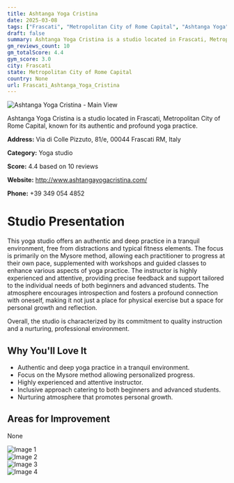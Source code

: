 ```yaml
---
title: Ashtanga Yoga Cristina
date: 2025-03-08
tags: ["Frascati", "Metropolitan City of Rome Capital", "Ashtanga Yoga", "Mysore method", "tranquil atmosphere", "professional instruction", "Frascati"]  
draft: false
summary: Ashtanga Yoga Cristina is a studio located in Frascati, Metropolitan City of Rome Capital, known for its authentic and profound yoga practice.
gm_reviews_count: 10
gm_totalScore: 4.4
gym_score: 3.0
city: Frascati
state: Metropolitan City of Rome Capital
country: None
url: Frascati_Ashtanga_Yoga_Cristina
---
```


<div className="aspect-[16/9] relative my-8">
  <img 
    src="https://lh5.googleusercontent.com/p/AF1QipN2au5qKknnKaZrM6Ste1Td4-7QJLXANexdJAy-=w1920-h1080-k-no"
    alt="Ashtanga Yoga Cristina - Main View"
    className="object-cover absolute inset-0 w-full h-full rounded-lg"
  />
</div>

Ashtanga Yoga Cristina is a studio located in Frascati, Metropolitan City of Rome Capital, known for its authentic and profound yoga practice.

**Address:** Via di Colle Pizzuto, 81/e, 00044 Frascati RM, Italy

**Category:** Yoga studio

**Score:** 4.4 based on 10 reviews

**Website:** http://www.ashtangayogacristina.com/

**Phone:** +39 349 054 4852

# Studio Presentation

This yoga studio offers an authentic and deep practice in a tranquil environment, free from distractions and typical fitness elements. The focus is primarily on the Mysore method, allowing each practitioner to progress at their own pace, supplemented with workshops and guided classes to enhance various aspects of yoga practice. The instructor is highly experienced and attentive, providing precise feedback and support tailored to the individual needs of both beginners and advanced students. The atmosphere encourages introspection and fosters a profound connection with oneself, making it not just a place for physical exercise but a space for personal growth and reflection.

Overall, the studio is characterized by its commitment to quality instruction and a nurturing, professional environment.

## Why You'll Love It

- Authentic and deep yoga practice in a tranquil environment.
- Focus on the Mysore method allowing personalized progress.
- Highly experienced and attentive instructor.
- Inclusive approach catering to both beginners and advanced students.
- Nurturing atmosphere that promotes personal growth.

## Areas for Improvement

None

<div className="grid grid-cols-1 xl:grid-cols-2 gap-4 my-8">
<div className="aspect-[4/3] relative"><img src="https://lh3.googleusercontent.com/p/AF1QipOfv-NFt93LIjKHJcBc0JCVc5zD6B3SKx45TKJK=w1920-h1080-k-no" alt="Image 1" className="object-cover absolute inset-0 w-full h-full rounded-lg" /></div>
<div className="aspect-[4/3] relative"><img src="https://lh5.googleusercontent.com/p/AF1QipNCS1wbbfznpBasFqNmxQfz4jDEaAmAIe5YJ3SW=w1920-h1080-k-no" alt="Image 2" className="object-cover absolute inset-0 w-full h-full rounded-lg" /></div>
<div className="aspect-[4/3] relative"><img src="https://lh5.googleusercontent.com/p/AF1QipMiUVA6Xre6Gim7C-jlr_7-200wYynmRybcYOCE=w1920-h1080-k-no" alt="Image 3" className="object-cover absolute inset-0 w-full h-full rounded-lg" /></div>
<div className="aspect-[4/3] relative"><img src="https://lh5.googleusercontent.com/p/AF1QipNE8GuzxGXOF93TsdVb-Vkp-DwpyVh86JBA6End=w1920-h1080-k-no" alt="Image 4" className="object-cover absolute inset-0 w-full h-full rounded-lg" /></div>
</div>